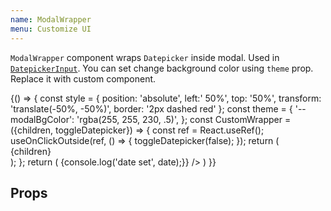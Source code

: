 ```yaml
---
name: ModalWrapper
menu: Customize UI
---
```


`ModalWrapper` component  wraps `Datepicker` inside modal. Used in [`DatepickerInput`](/datepicker-input). You can set change background color using `theme` prop. Replace it with custom component.

<Playground>
  {() => {
    const style = {
      position: 'absolute',
      left:' 50%',
      top: '50%',
      transform: 'translate(-50%, -50%)',
      border: '2px dashed red'
    };
    const theme = {
      '--modalBgColor': 'rgba(255, 255, 230, .5)',
    };
    const CustomWrapper = ({children, toggleDatepicker}) => {
      const ref = React.useRef();
      useOnClickOutside(ref, () => {
        toggleDatepicker(false);
      });
      return (
        <div ref={ref} style={style}>{children}</div>
      );
    };
    return (
      <DatepickerInput
        theme={theme}
        mode="modal"
        wrapModalWith={CustomWrapper}
        onDateSet={date => {console.log('date set', date);}}
      />
    )
  }}
</Playground>

## Props

<Props of={ModalWrapper} />




